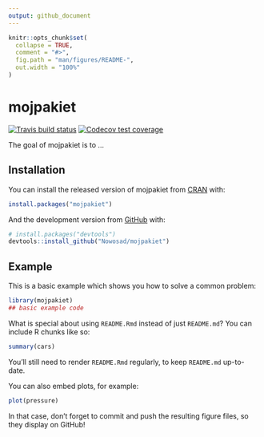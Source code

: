 ```yaml
---
output: github_document
---
```


<!-- README.md is generated from README.Rmd. Please edit that file -->

```r
knitr::opts_chunk$set(
  collapse = TRUE,
  comment = "#>",
  fig.path = "man/figures/README-",
  out.width = "100%"
)
```

# mojpakiet

<!-- badges: start -->
  [![Travis build status](https://travis-ci.org/Nowosad/mojpakiet.svg?branch=master)](https://travis-ci.org/Nowosad/mojpakiet)
[![Codecov test coverage](https://codecov.io/gh/Nowosad/mojpakiet/branch/master/graph/badge.svg)](https://codecov.io/gh/Nowosad/mojpakiet?branch=master)
<!-- badges: end -->

The goal of mojpakiet is to ...

## Installation

You can install the released version of mojpakiet from [CRAN](https://CRAN.R-project.org) with:

``` r
install.packages("mojpakiet")
```

And the development version from [GitHub](https://github.com/) with:

``` r
# install.packages("devtools")
devtools::install_github("Nowosad/mojpakiet")
```
## Example

This is a basic example which shows you how to solve a common problem:

```r
library(mojpakiet)
## basic example code
```

What is special about using `README.Rmd` instead of just `README.md`? You can include R chunks like so:

```r
summary(cars)
```

You'll still need to render `README.Rmd` regularly, to keep `README.md` up-to-date.

You can also embed plots, for example:

```r
plot(pressure)
```

In that case, don't forget to commit and push the resulting figure files, so they display on GitHub!
